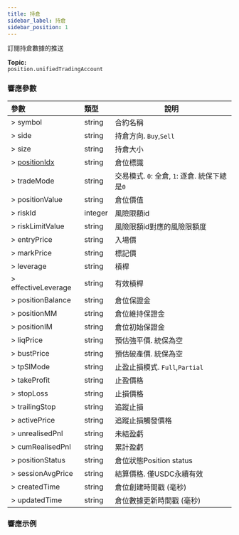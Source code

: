 ```yaml
---
title: 持倉
sidebar_label: 持倉
sidebar_position: 1
---
```


訂閱持倉數據的推送

**Topic:**<br/>
`position.unifiedTradingAccount`

### 響應參數
| 參數 | 類型 | 說明|
|:----- |:-----|----- |
|> symbol |string |合約名稱 |
|> side |string |持倉方向. `Buy`,`Sell` |
|> size |string |持倉大小 |
|> [positionIdx](../../enum#positionidx) |string |倉位標識|
|> tradeMode |string |交易模式. `0`: 全倉, `1`: 逐倉. 統保下總是`0` |
|> positionValue |string |倉位價值 |
|> riskId |integer |風險限額id |
|> riskLimitValue |string |風險限額id對應的風險限額度|
|> entryPrice |string |入場價 |
|> markPrice |string |標記價 |
|> leverage |string |槓桿 |
|> effectiveLeverage |string |有效槓桿 |
|> positionBalance |string |倉位保證金|
|> positionMM |string |倉位維持保證金 |
|> positionIM |string |倉位初始保證金 |
|> liqPrice |string |預估強平價. 統保為空 |
|> bustPrice |string |預估破產價. 統保為空 |
|> tpSlMode |string |止盈止損模式. `Full`,`Partial` |
|> takeProfit |string |止盈價格 |
|> stopLoss |string |止損價格 |
|> trailingStop |string |追蹤止損|
|> activePrice |string |追蹤止損觸發價格 |
|> unrealisedPnl |string |未結盈虧 |
|> cumRealisedPnl |string |累計盈虧 |
|> positionStatus |string |倉位狀態Position status |
|> sessionAvgPrice |string |結算價格. 僅USDC永續有效 |
|> createdTime |string |倉位創建時間戳 (毫秒) |
|> updatedTime |string |倉位數據更新時間戳 (毫秒) |

### 響應示例

<Tabs>
<TabItem value="option" label="option">

```json

```
</TabItem>
</Tabs>

